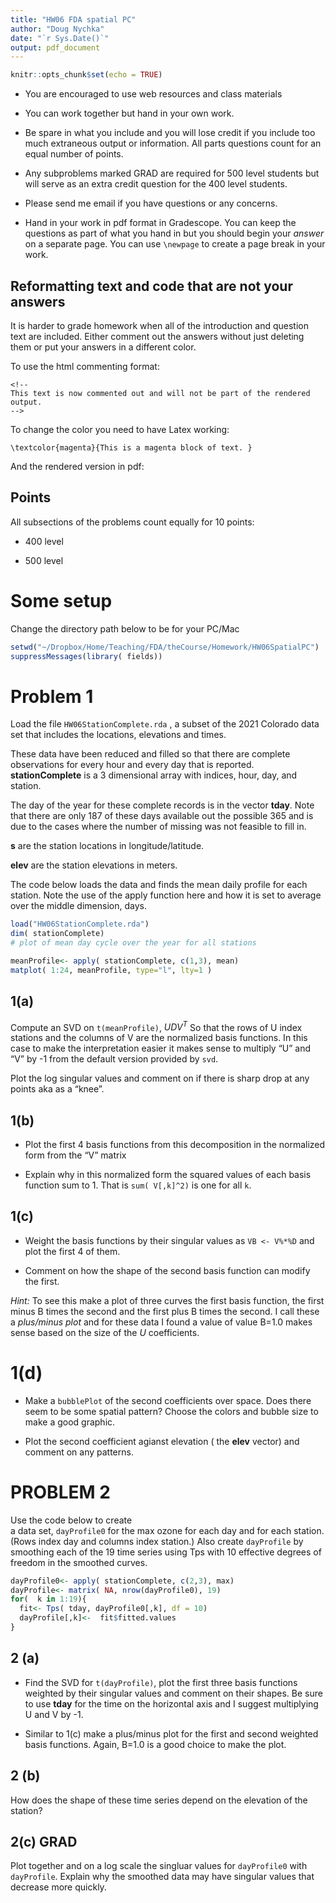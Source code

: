```yaml
---
title: "HW06 FDA spatial PC"
author: "Doug Nychka"
date: "`r Sys.Date()`"
output: pdf_document
---
```


```r
knitr::opts_chunk$set(echo = TRUE)
```


- You are encouraged to use web resources and class materials

- You can work together but  hand in your own work. 

- Be spare in what you include and you will lose credit if you include too much extraneous output or information.   All parts questions count for an equal number of points. 

- Any subproblems marked GRAD are required for 500 level students but will serve as an extra credit question for the 400 level students. 

- Please send me email if you have questions or any concerns.  \verb+nychka@mines.edu+
  
- Hand in your work in pdf format in Gradescope. You can keep the questions as part of what you hand in but you should begin your *answer* on a separate page. You can use  ```\newpage ```  to create a page break in your work. 

##  Reformatting text and code that are not your answers

It is harder to grade homework when all of the introduction and
question text  are included. Either comment out the answers 
without just deleting them  or
put your answers in a different color. 

To use the html commenting format:
  
  ```
<!-- 
  This text is now commented out and will not be part of the rendered output. 
-->
  ```

To change the color you need to have Latex working:
  
  ```
\textcolor{magenta}{This is a magenta block of text. }
```
And the rendered version in pdf:
  
  \textcolor{magenta}{This is a magenta block of text. }



## Points 
All subsections of the problems count equally for 10 points:
  
- 400 level 

- 500 level 


# Some setup 

Change the directory path below to be for your PC/Mac

```r
setwd("~/Dropbox/Home/Teaching/FDA/theCourse/Homework/HW06SpatialPC")
suppressMessages(library( fields))

```

# Problem 1
Load the file  ```HW06StationComplete.rda``` , a subset of the 2021 Colorado data set that includes the locations, elevations and times. 

These data have been reduced and filled so that there are complete observations
for every hour and every day that is reported. 
**stationComplete** is a 3 dimensional array with indices, hour, day, and station.

The day of the year for  these complete records is in the vector **tday**. Note that there 
are only 187 of these days available out the possible 365 and is due to the cases where the number of missing was not feasible to fill in. 

**s** are the station locations in longitude/latitude.

**elev** are the station elevations in meters. 

The code below loads the data and finds the mean daily profile
for each station. Note the use of  the apply function here and how it is set to average over the middle dimension, days. 

```r
load("HW06StationComplete.rda")
dim( stationComplete)
# plot of mean day cycle over the year for all stations

meanProfile<- apply( stationComplete, c(1,3), mean)
matplot( 1:24, meanProfile, type="l", lty=1 )
```

## 1(a)
Compute an SVD on  ```t(meanProfile)```,  $UDV^T$
So that the rows of U index stations and the columns of 
V are the normalized basis functions. In this case to make the interpretation easier it makes sense to multiply "U" and "V" by -1 from the default version provided by ```svd```.

Plot the log singular values and comment on if there is sharp drop at any points 
  aka as a "knee". 


## 1(b)

- Plot the first 4 basis functions from this decomposition  in the normalized
form from the "V" matrix  

- Explain why in this normalized form 
the squared values of each basis function sum to 1. That is 
```sum( V[,k]^2)``` is one for all ```k```.



## 1(c)

- Weight the basis functions by their singular values
as ```VB <- V%*%D``` and plot the first 4 of them. 

- Comment on how the shape of the second basis function can modify the first. 

*Hint:* To see this make a plot of three curves the first basis function,  the first minus B times the second and the first plus B times  the second.
I call these a *plus/minus plot* and for these data I found a value of  value B=1.0 makes sense based on the size of the $U$ coefficients.



# 1(d)
- Make a ```bubblePlot``` of the  second coefficients over space. Does there seem to be
some spatial pattern? Choose the colors and bubble size to make a good graphic. 

- Plot the second coefficient agianst elevation ( the **elev** vector) and
comment on any patterns. 








# PROBLEM 2

Use the code below to create  
 a data set, ```dayProfile0``` for the max ozone for each day
 and for each station. (Rows index day and columns index
 station.) 
 Also create ```dayProfile``` by 
 smoothing each  of the 19 time series using Tps with 10 effective degrees of freedom in the smoothed curves.

```r
dayProfile0<- apply( stationComplete, c(2,3), max)
dayProfile<- matrix( NA, nrow(dayProfile0), 19)
for(  k in 1:19){
  fit<- Tps( tday, dayProfile0[,k], df = 10)
  dayProfile[,k]<-  fit$fitted.values
}
```

## 2 (a) 
- Find the SVD for ```t(dayProfile)```,  plot the first three basis functions
weighted by their singular values and comment on their shapes. 
Be sure to use **tday** for the time on the horizontal axis and I suggest multiplying U and V by -1.

- Similar to 1(c) make a plus/minus plot for the first and
second weighted basis functions. Again, B=1.0 is a good choice
to make the plot. 


## 2 (b) 
How does the shape of these time series depend on the elevation of the station?


## 2(c) GRAD
Plot together and on a log scale the singluar values for  ```dayProfile0```
with ```dayProfile```. Explain why the smoothed data may have singular values that decrease more quickly. 













